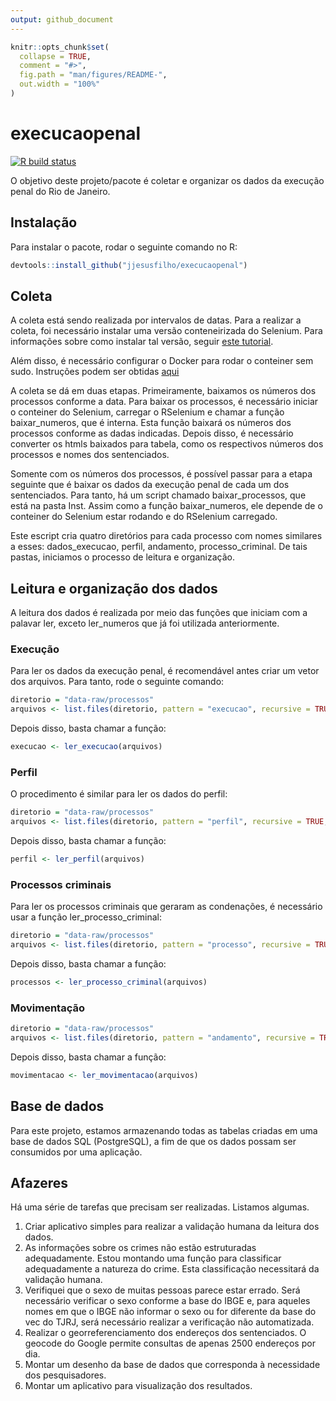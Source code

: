 ```yaml
---
output: github_document
---
```


<!-- README.md is generated from README.Rmd. Please edit that file -->

```r
knitr::opts_chunk$set(
  collapse = TRUE,
  comment = "#>",
  fig.path = "man/figures/README-",
  out.width = "100%"
)
```

# execucaopenal

<!-- badges: start -->
[![R build status](https://github.com/jjesusfilho/execucaopenal/workflows/R-CMD-check/badge.svg)](https://github.com/jjesusfilho/execucaopenal/actions)
<!-- badges: end -->

O objetivo deste projeto/pacote é coletar e organizar os dados da execução penal do Rio de Janeiro. 

## Instalação

Para instalar o pacote, rodar o seguinte comando no R:

```r
devtools::install_github("jjesusfilho/execucaopenal")
```


## Coleta

A coleta está sendo realizada por intervalos de datas. Para a realizar a coleta, foi necessário instalar uma versão conteneirizada do Selenium. Para informações sobre como instalar tal versão, seguir [este tutorial](https://rpubs.com/johndharrison/RSelenium-Docker).

Além disso, é necessário configurar o Docker para rodar o conteiner sem sudo. Instruções podem ser obtidas [aqui](https://docs.docker.com/engine/install/linux-postinstall/)

A coleta se dá em duas etapas. Primeiramente, baixamos os números dos processos conforme a data. Para baixar os processos, é necessário iniciar o conteiner do Selenium, carregar o RSelenium e chamar a função baixar_numeros, que é interna. Esta função baixará os números dos processos conforme as dadas indicadas. 
Depois disso, é necessário converter os htmls baixados para tabela, como os respectivos números dos processos e nomes dos sentenciados.

Somente com os números dos processos, é possível passar para a etapa seguinte que é baixar os dados da execução penal de cada um dos sentenciados. Para tanto, há um script chamado baixar_processos, que está na pasta Inst. Assim como a função baixar_numeros, ele depende de o conteiner do Selenium estar rodando e do RSelenium carregado.

Este escript cria quatro diretórios para cada processo com nomes similares a esses: dados_execucao, perfil, andamento, processo_criminal. De tais pastas, iniciamos o processo de leitura e organização.

## Leitura e organização dos dados


A leitura dos dados é realizada por meio das funções que iniciam com a palavar ler, exceto ler_numeros que já foi utilizada anteriormente.

### Execução
Para ler os dados da execução penal, é recomendável antes criar um vetor dos arquivos. Para tanto, rode o seguinte comando:

```r
diretorio = "data-raw/processos"
arquivos <- list.files(diretorio, pattern = "execucao", recursive = TRUE, full.names = TRUE)
```
Depois disso, basta chamar a função:

```r
execucao <- ler_execucao(arquivos)
```

### Perfil

O procedimento é similar para ler os dados do perfil:

```r
diretorio = "data-raw/processos"
arquivos <- list.files(diretorio, pattern = "perfil", recursive = TRUE, full.names = TRUE)
```
Depois disso, basta chamar a função:

```r
perfil <- ler_perfil(arquivos)
```

### Processos criminais

Para ler os processos criminais  que geraram as condenações, é necessário usar a função ler_processo_criminal:

```r
diretorio = "data-raw/processos"
arquivos <- list.files(diretorio, pattern = "processo", recursive = TRUE, full.names = TRUE)
```
Depois disso, basta chamar a função:

```r
processos <- ler_processo_criminal(arquivos)
```

### Movimentação


```r
diretorio = "data-raw/processos"
arquivos <- list.files(diretorio, pattern = "andamento", recursive = TRUE, full.names = TRUE)
```
Depois disso, basta chamar a função:

```r
movimentacao <- ler_movimentacao(arquivos)
```

## Base de dados

Para este projeto, estamos armazenando todas as tabelas criadas em uma base de dados SQL (PostgreSQL), a fim de que os dados possam ser consumidos por uma aplicação.

## Afazeres

Há uma série de tarefas que precisam ser realizadas. Listamos algumas.

1. Criar aplicativo simples para realizar a validação humana da leitura dos dados. 
2. As informações sobre os crimes não estão estruturadas adequadamente. Estou montando uma função para classificar adequadamente a natureza do crime. Esta classificação necessitará da validação humana.
3. Verifiquei que o sexo de muitas pessoas parece estar errado. Será necessário verificar o sexo conforme a base do IBGE e, para aqueles nomes em que o IBGE não informar o sexo ou for diferente da base do vec do TJRJ, será necessário realizar a verificação não automatizada.
4. Realizar o georreferenciamento dos endereços dos sentenciados. O geocode do Google permite consultas de apenas 2500 endereços por dia.
5. Montar um desenho da base de dados que corresponda à necessidade dos pesquisadores.
6. Montar um aplicativo para visualização dos resultados.
